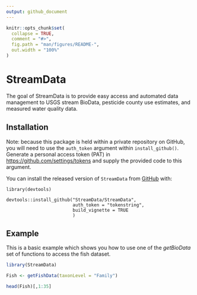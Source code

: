```yaml
---
output: github_document
---
```


<!-- README.md is generated from README.Rmd. Please edit that file -->

```r
knitr::opts_chunk$set(
  collapse = TRUE,
  comment = "#>",
  fig.path = "man/figures/README-",
  out.width = "100%"
)
```

# StreamData

<!-- badges: start -->
<!-- badges: end -->

The goal of StreamData is to provide easy access and automated data management to USGS stream BioData, pesticide county use estimates, and measured water quality data.

## Installation
Note: because this package is held within a private repository on GitHub, you will need to use the `auth_token` argument within `install_github()`. Generate a personal access token (PAT) in <https://github.com/settings/tokens> and supply the provided code to this argument.


You can install the released version of `StreamData` from [GitHub](https://github.com/StreamData/StreamData) with:


```
library(devtools)

devtools::install_github("StreamData/StreamData",
                         auth_token = "tokenstring",
                         build_vignette = TRUE
                         )
```

## Example

This is a basic example which shows you how to use one of the *getBioData* set of functions to access the fish dataset.

```r
library(StreamData)

Fish <- getFishData(taxonLevel = "Family")

head(Fish)[,1:35]
```

